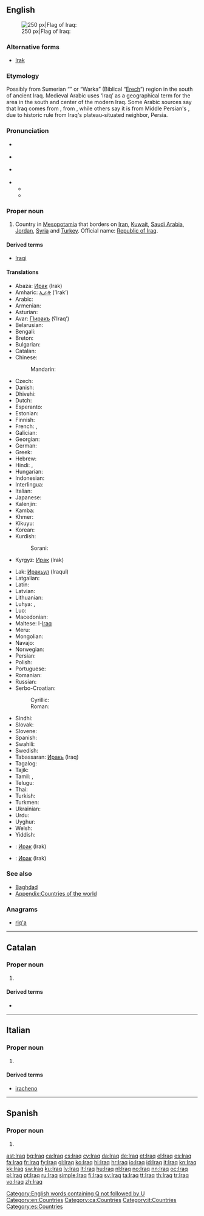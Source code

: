 {{also|İraq}}
==English==
{{wikipedia}}
[[Image:Flag of Iraq.svg|thumb|right|250 px|Flag of Iraq: {{Arab|[[الله أكبر]]}}]]

===Alternative forms===
* [[Irak]]

===Etymology===
Possibly from Sumerian “{{w|Uruk}}” or “Warka” (Biblical “[[Erech]]”) region in the south of ancient Iraq. Medieval Arabic uses ‘Iraq’ as a geographical term for the area in the south and center of the modern Iraq. Some Arabic sources say that Iraq comes from {{term|عريق||deep-rooted|tr={{IPAchar|ʕaríːq}}|lang=ar|sc=Arab}}, from {{term|عرق||root|tr={{IPAchar|ʕirq}}|lang=ar|sc=Arab}}, while others say it is from Middle Persian's {{term|erāq||lowlands|lang=pal}}, due to historic rule from Iraq's plateau-situated neighbor, Persia.

===Pronunciation===
* {{a|UK}} {{IPA|/ɪˈɹɑːk/|/ɪˈɹak/}}
* {{a|AU}} {{IPA|/ɪˈɹak/}}
* {{a|US}} {{IPA|/ɪˈɹæk/|/ɪˈɹɑːk/|/aɪˈɹæk/}}
* {{audio|En-us-Iraq.ogg|Audio (US)}}
** {{rhymes|ɑːk}}
** {{rhymes|æk}}

===Proper noun===
{{en-proper noun}}

# Country in [[Mesopotamia]] that borders on [[Iran]], [[Kuwait]], [[Saudi Arabia]], [[Jordan]], [[Syria]] and [[Turkey]]. Official name: [[Republic of Iraq]].

====Derived terms====
* [[Iraqi]]

====Translations====
{{trans-top|country}}
* Abaza: [[Ирак]] (Irak)
* Amharic: [[ኢራቅ]] (’Irak’)
* Arabic: {{t-|ar|العراق|f|tr=al-ʿirāq}}
* Armenian: {{t-|hy|Իրաք|tr=Irak'}}
* Asturian: {{t+|ast|Iraq|m}}
* Avar: [[ГІиракъ]] (ʕIraqʼ)
* Belarusian: {{t-|be|Ірак|m|tr=Irak}}
* Bengali: {{t-|bn|ইরাক}}
* Breton: {{t-|br|Iraq}}
* Bulgarian: {{t+|bg|Ирак|m|tr=Irák}}
* Catalan: {{t+|ca|Iraq|m}}
* Chinese:
*: Mandarin: {{t-|cmn|伊拉克|tr=Yīlàkè|sc=Hani}}
* Czech: {{t+|cs|Irák|m}}
* Danish: {{t-|da|Irak}}
* Dhivehi: {{t-|dv|އިރާގް|tr=Irāg}}
* Dutch: {{t+|nl|Irak}}
* Esperanto: {{t-|eo|Irako}}
* Estonian: {{t+|et|Iraak}}
* Finnish: {{t+|fi|Irak}}
* French: {{t+|fr|Iraq|m}}, {{t+|fr|Irak|m}}
* Galician: {{t+|gl|Iraq|m}}
* Georgian: {{t-|ka|ერაყი|tr=eraqi}}
* German: {{t+|de|Irak|m}}
* Greek: {{t+|el|Ιράκ|tr=Irák|n}}
* Hebrew: {{t+|he|עיראק|tr=’irák}}
* Hindi: {{t-|hi|इराक़|tr=Irāq}}, {{t-|hi|इराक़|tr=Irāq}}
* Hungarian: {{t+|hu|Irak}}
* Indonesian: {{t-|id|Irak}}
* Interlingua: {{t-|ia|Iraq}}
* Italian: {{t+|it|Iraq|m}}
* Japanese: {{t-|ja|イラク|tr=Iraku}}
* Kalenjin: {{tø|kln|Irak}}
* Kamba: {{tø|kam|Iraki}}
* Khmer: {{t-|km|អ៊ីរ៉ាក់|tr=i rak|sc=Khmr}}
* Kikuyu: {{tø|ki|Irak}}
* Korean: {{t+|ko|이라크|tr=Irakeu|sc=Hang}}
* Kurdish:
*: Sorani: {{t+|fa|عێراق|tr='Êraq}}
* Kyrgyz: [[Ирак]] (Irak)
{{trans-mid}}
* Lak: [[Иракьул]] (Iraqul)
* Latgalian: {{tø|ltg|Iraks|m}}
* Latin: {{t-|la|Iraquia|f}}
* Latvian: {{t+|lv|Irāka}}
* Lithuanian: {{t+|lt|Irakas}}
* Luhya: {{tø|luy|Irak}}, {{tø|luy|Irak}}
* Luo: {{tø|luo|Irak}}
* Macedonian: {{t+|mk|Ирак|m|tr=Írak}}
* Maltese: l-[[Iraq]]
* Meru: {{tø|mer|Iraki}}
* Mongolian: {{t+|mn|Ирак|tr=Irak|sc=Cyrl}}
* Navajo: {{tø|nv|Iiwááʼ}}
* Norwegian: {{t+|no|Irak}}
* Persian: {{t+|fa|عراق|tr=irāq}}
* Polish: {{t+|pl|Irak|m}}
* Portuguese: {{t+|pt|Iraque}}
* Romanian: {{t-|ro|Irak|n}}
* Russian: {{t+|ru|Ирак|m|tr=Irák}}
* Serbo-Croatian:
*: Cyrillic: {{t-|sh|Ирак|m}}
*: Roman: {{t-|sh|Irak|m}}
* Sindhi: {{t-|sd|عراق|tr=irāq}}
* Slovak: {{t-|sk|Irák}}
* Slovene: {{t+|sl|Irak|alt=Irák|m}}
* Spanish: {{t+|es|Irak|m}}
* Swahili: {{t+|sw|Iraki}}
* Swedish: {{t+|sv|Irak}}
* Tabassaran: [[Иракь]] (Iraq)
* Tagalog: {{t-|tl|Irák}}
* Tajik: {{t-|tg|Ироқ|tr=Iroq}}
* Tamil: {{t-|ta|இராக்|tr=Irāk}}, {{t-|ta|ஈராக்|tr=Īrāk}}
* Telugu: {{t+|te|ఇరాక్}}
* Thai: {{t+|th|อิรัก|tr=ì-rák}}
* Turkish: {{t+|tr|Irak}}
* Turkmen: {{t-|tk|Yrak}}
* Ukrainian: {{t+|uk|Ірак|m|tr=Irák}}
* Urdu: {{t-|ur|عراق|tr=Irāq}}
* Uyghur: {{t-|ug|ﺋﯩﺮﺍﻕ|tr=’iraq}}
* Welsh: {{t-|cy|Irac}}
* Yiddish: {{t-|yi|איראַק|tr=Irák}}
{{trans-bottom}}

{{checktrans-top}}
* {{ttbc|atv}}: [[Ирак]] (Irak)
* {{ttbc|alt}}: [[Ирак]] (Irak)
{{trans-bottom}}

===See also===
* [[Baghdad]]
* [[Appendix:Countries of the world]]

===Anagrams===
* [[riq'a#English|riq'a]]

[[Category:English words containing Q not followed by U]]
[[Category:en:Countries]]

----

==Catalan==
{{wikipedia|lang=ca}}

===Proper noun===
{{ca-proper noun|m}}

# {{l|en|Iraq}}

====Derived terms====
* {{l|ca|iraquià}}

[[Category:ca:Countries]]

----

==Italian==
{{wikipedia|lang=it}}

===Proper noun===
{{it-proper noun|m}}

# {{l|en|Iraq}}

====Derived terms====
* [[iracheno]]

[[Category:it:Countries]]

----

==Spanish==

===Proper noun===
{{es-proper noun|m}}

# {{alternative spelling of|Irak|lang=es}}
<!--in the RAE spelling reform of 2010, Iraq is deprecated and the official spelling is Irak-->

[[Category:es:Countries]]

[[ast:Iraq]]
[[bg:Iraq]]
[[ca:Iraq]]
[[cs:Iraq]]
[[cy:Iraq]]
[[da:Iraq]]
[[de:Iraq]]
[[et:Iraq]]
[[el:Iraq]]
[[es:Iraq]]
[[fa:Iraq]]
[[fr:Iraq]]
[[fy:Iraq]]
[[gl:Iraq]]
[[ko:Iraq]]
[[hi:Iraq]]
[[hr:Iraq]]
[[io:Iraq]]
[[id:Iraq]]
[[it:Iraq]]
[[kn:Iraq]]
[[kk:Iraq]]
[[sw:Iraq]]
[[ku:Iraq]]
[[lv:Iraq]]
[[lt:Iraq]]
[[hu:Iraq]]
[[nl:Iraq]]
[[no:Iraq]]
[[nn:Iraq]]
[[oc:Iraq]]
[[pl:Iraq]]
[[pt:Iraq]]
[[ru:Iraq]]
[[simple:Iraq]]
[[fi:Iraq]]
[[sv:Iraq]]
[[ta:Iraq]]
[[tt:Iraq]]
[[th:Iraq]]
[[tr:Iraq]]
[[vo:Iraq]]
[[zh:Iraq]]